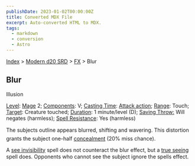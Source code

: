 ```yaml
---
publishDate: 2023-01-02T00:00:00Z
title: Converted MDX File
excerpt: Auto-converted HTML to MDX.
tags:
  - markdown
  - conversion
  - Astro
---
```






[Index](-index) > [Modern d20 SRD](modern-d20-srd-index) > [FX](modern-d20-srd-fx-index) > Blur




## Blur


Illusion


[Level](modern-d20-srd-fx-level): [Mage](modern-d20-srd-classes-advanced-mage) 2; [Components](modern-d20-srd-fx-components): V; [Casting Time](modern-d20-srd-fx-casting-time): [Attack
action](modern-d20-srd-combat-attack-actions); [Range](modern-d20-srd-fx-range): Touch; [Target](modern-d20-srd-fx-target): Creature touched; [Duration](modern-d20-srd-fx-duration):  1 minute/level (D); [Saving
Throw:](modern-d20-srd-basics-saving-throws) Will negates (harmless); [Spell
Resistance](modern-d20-srd-special-abilities-spell-resistance): Yes (harmless)



The subjects outline appears blurred, shifting and wavering. This distortion grants the subject one-half [concealment](modern-d20-srd-combat-concealment) (20% miss chance).



A [see invisibility](modern-d20-srd-fx-see-invisibility) spell does not counteract the blur effect, but a [true
seeing](modern-d20-srd-fx-true-seeing) spell does. Opponents who cannot see the subject ignore the spells effect.




